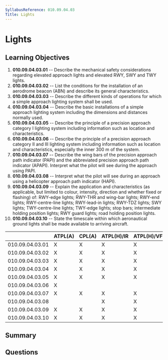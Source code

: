 ```yaml
---
SyllabusReference: 010.09.04.03
Title: Lights
---
```


# Lights

## Learning Objectives

1. **010.09.04.03.01** -- Describe the mechanical safety considerations
   regarding elevated approach lights and elevated RWY, SWY and TWY lights.
2. **010.09.04.03.02** -- List the conditions for the installation of an
   aerodrome beacon (ABN) and describe its general characteristics.
3. **010.09.04.03.03** -- Describe the different kinds of operations for which a
   simple approach lighting system shall be used.
4. **010.09.04.03.04** -- Describe the basic installations of a simple approach
   lighting system including the dimensions and distances normally used.
5. **010.09.04.03.05** -- Describe the principle of a precision approach
   category I lighting system including information such as location and
   characteristics.
6. **010.09.04.03.06** -- Describe the principle of a precision approach
   category II and III lighting system including information such as location
   and characteristics, especially the inner 300 m of the system.
7. **010.09.04.03.07** -- Describe the wing bars of the precision approach path
   indicator (PAPI) and the abbreviated precision approach path indicator
   (APAPI). Interpret what the pilot will see during the approach using PAPI.
8. **010.09.04.03.08** -- Interpret what the pilot will see during an approach
   using a helicopter approach path indicator (HAPI).
9. **010.09.04.03.09** -- Explain the application and characteristics (as
   applicable, but limited to colour, intensity, direction and whether fixed or
   flashing) of: RWY-edge lights; RWY-THR and wing-bar lights; RWY-end lights;
   RWY-centre-line lights; RWY-lead-in lights; RWY-TDZ lights; SWY lights;
   TWY-centre-line lights; TWY-edge lights; stop bars; intermediate holding
   position lights; RWY guard lights; road holding position lights.
10. **010.09.04.03.10** -- State the timescale within which aeronautical ground
    lights shall be made available to arriving aircraft.

|                 | ATPL(A) | CPL(A) | ATPL(H)/IR | ATPL(H)/VFR | CPL(H) | IR  | CBIR(A) |
| --------------- | ------- | ------ | ---------- | ----------- | ------ | --- | ------- |
| 010.09.04.03.01 | X       | X      | X          | X           | X      | X   | X       |
| 010.09.04.03.02 | X       | X      | X          | X           | X      | X   | X       |
| 010.09.04.03.03 | X       | X      | X          | X           | X      | X   | X       |
| 010.09.04.03.04 | X       | X      | X          | X           | X      | X   | X       |
| 010.09.04.03.05 | X       | X      | X          | X           | X      | X   | X       |
| 010.09.04.03.06 | X       |        |            |             |        | X   | X       |
| 010.09.04.03.07 | X       | X      | X          | X           | X      | X   | X       |
| 010.09.04.03.08 |         |        | X          | X           | X      |     |         |
| 010.09.04.03.09 | X       | X      | X          | X           | X      | X   | X       |
| 010.09.04.03.10 | X       | X      | X          | X           | X      | X   | X       |

## Summary

## Questions
